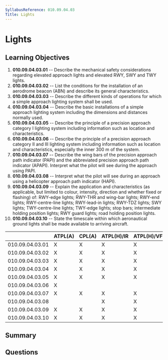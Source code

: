 ```yaml
---
SyllabusReference: 010.09.04.03
Title: Lights
---
```


# Lights

## Learning Objectives

1. **010.09.04.03.01** -- Describe the mechanical safety considerations
   regarding elevated approach lights and elevated RWY, SWY and TWY lights.
2. **010.09.04.03.02** -- List the conditions for the installation of an
   aerodrome beacon (ABN) and describe its general characteristics.
3. **010.09.04.03.03** -- Describe the different kinds of operations for which a
   simple approach lighting system shall be used.
4. **010.09.04.03.04** -- Describe the basic installations of a simple approach
   lighting system including the dimensions and distances normally used.
5. **010.09.04.03.05** -- Describe the principle of a precision approach
   category I lighting system including information such as location and
   characteristics.
6. **010.09.04.03.06** -- Describe the principle of a precision approach
   category II and III lighting system including information such as location
   and characteristics, especially the inner 300 m of the system.
7. **010.09.04.03.07** -- Describe the wing bars of the precision approach path
   indicator (PAPI) and the abbreviated precision approach path indicator
   (APAPI). Interpret what the pilot will see during the approach using PAPI.
8. **010.09.04.03.08** -- Interpret what the pilot will see during an approach
   using a helicopter approach path indicator (HAPI).
9. **010.09.04.03.09** -- Explain the application and characteristics (as
   applicable, but limited to colour, intensity, direction and whether fixed or
   flashing) of: RWY-edge lights; RWY-THR and wing-bar lights; RWY-end lights;
   RWY-centre-line lights; RWY-lead-in lights; RWY-TDZ lights; SWY lights;
   TWY-centre-line lights; TWY-edge lights; stop bars; intermediate holding
   position lights; RWY guard lights; road holding position lights.
10. **010.09.04.03.10** -- State the timescale within which aeronautical ground
    lights shall be made available to arriving aircraft.

|                 | ATPL(A) | CPL(A) | ATPL(H)/IR | ATPL(H)/VFR | CPL(H) | IR  | CBIR(A) |
| --------------- | ------- | ------ | ---------- | ----------- | ------ | --- | ------- |
| 010.09.04.03.01 | X       | X      | X          | X           | X      | X   | X       |
| 010.09.04.03.02 | X       | X      | X          | X           | X      | X   | X       |
| 010.09.04.03.03 | X       | X      | X          | X           | X      | X   | X       |
| 010.09.04.03.04 | X       | X      | X          | X           | X      | X   | X       |
| 010.09.04.03.05 | X       | X      | X          | X           | X      | X   | X       |
| 010.09.04.03.06 | X       |        |            |             |        | X   | X       |
| 010.09.04.03.07 | X       | X      | X          | X           | X      | X   | X       |
| 010.09.04.03.08 |         |        | X          | X           | X      |     |         |
| 010.09.04.03.09 | X       | X      | X          | X           | X      | X   | X       |
| 010.09.04.03.10 | X       | X      | X          | X           | X      | X   | X       |

## Summary

## Questions
